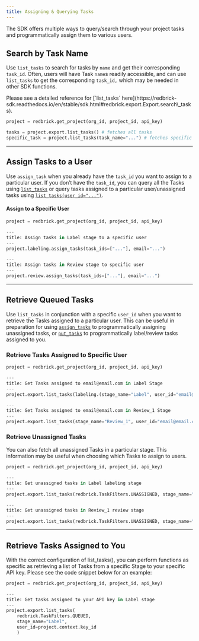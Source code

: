 ```yaml
---
title: Assigning & Querying Tasks
---
```


The SDK offers multiple ways to query/search through your project tasks and programmatically assign them to various users.&#x20;

## Search by Task Name

Use `list_tasks` to search for tasks by `name` and get their corresponding `task_id`. Often, users will have Task `name`s readily accessible, and can use `list_tasks` to get the corresponding `task_id,` which may be needed in other SDK functions.&#x20;

<Check>
Please see a detailed reference for [`list_tasks` here](https://redbrick-sdk.readthedocs.io/en/stable/sdk.html#redbrick.export.Export.search\_tasks).
</Check>

```python
project = redbrick.get_project(org_id, project_id, api_key)

tasks = project.export.list_tasks() # fetches all tasks
specific_task = project.list_tasks(task_name="...") # fetches specific task by name
```

***

## Assign Tasks to a User

Use `assign_task` when you already have the `task_id` you want to assign to a particular user. If you don’t have the `task_id`, you can query all the Tasks using [`list_tasks`](exporting-annotations#export-all-tasks) or query tasks assigned to a particular user/unassigned tasks using [`list_tasks(user_id="...")`](assigning-and-querying-tasks#retrieve-queued-tasks).

#### Assign to a Specific User

```python
project = redbrick.get_project(org_id, project_id, api_key)

---
title: Assign tasks in Label stage to a specific user
---
project.labeling.assign_tasks(task_ids=["..."], email="...")

---
title: Assign tasks in Review stage to specific user
---
project.review.assign_tasks(task_ids=["..."], email="...")
```

***

## Retrieve Queued Tasks

Use `list_tasks` in conjunction with a specific `user_id` when you want to retrieve the Tasks assigned to a particular user. This can be useful in preparation for using [`assign_tasks`](assigning-and-querying-tasks#assign-tasks-to-a-user) to programmatically assigning unassigned tasks, or [`put_tasks`](programmatic-label-and-review) to programmatically label/review tasks assigned to you.

### Retrieve Tasks Assigned to Specific User

```python
project = redbrick.get_project(org_id, project_id, api_key)

---
title: Get Tasks assigned to email@email.com in Label Stage
---
project.export.list_tasks(labeling.(stage_name="Label", user_id="email@email.com")

---
title: Get Tasks assigned to email@email.com in Review_1 Stage
---
project.export.list_tasks(stage_name="Review_1", user_id="email@email.com")
```

### Retrieve Unassigned Tasks

You can also fetch all unassigned Tasks in a particular stage. This information may be useful when choosing which Tasks to assign to users.&#x20;

```python
project = redbrick.get_project(org_id, project_id, api_key)

---
title: Get unassigned tasks in Label labeling stage
---
project.export.list_tasks(redbrick.TaskFilters.UNASSIGNED, stage_name="Label")

---
title: Get unassigned tasks in Review_1 review stage
---
project.export.list_tasks(redbrick.TaskFilters.UNASSIGNED, stage_name="Review_1")
```

***

## Retrieve Tasks Assigned to You

With the correct configuration of list\_tasks(), you can perform functions as specific as retrieving a list of Tasks from a specific Stage to your specific API key. Please see the code snippet below for an example:

```python
project = redbrick.get_project(org_id, project_id, api_key)

---
title: Get tasks assigned to your API key in Label stage
---
project.export.list_tasks(
    redbrick.TaskFilters.QUEUED, 
    stage_name="Label", 
    user_id=project.context.key_id
    )
```
